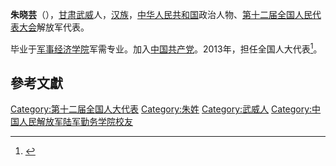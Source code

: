 '''朱晓芸'''（{{bd|1980年||}}），[[甘肃|甘肃]][[武威|武威]]人，[[汉族|汉族]]，[[中华人民共和国|中华人民共和国]]政治人物、[[第十二届全国人民代表大会|第十二届全国人民代表大会]]解放军代表。

毕业于[[军事经济学院|军事经济学院]]军需专业。加入[[中国共产党|中国共产党]]。2013年，担任全国人大代表<ref>{{cite news|title=全国人大代表信息-朱晓芸|url= http://210.82.31.1:8084/delegate/viewDelegate.action?dbid=122782|accessdate=2013-04-05|newspaper=全国人大网}}{{Dead link|date=2020年1月 |bot=InternetArchiveBot |fix-attempted=yes }}</ref>。

==參考文獻==
{{reflist}}
{{中国政治人物小作品}}

[[Category:第十二届全国人大代表|Category:第十二届全国人大代表]]
[[Category:朱姓|Category:朱姓]]
[[Category:武威人|Category:武威人]]
[[Category:中国人民解放军陆军勤务学院校友|Category:中国人民解放军陆军勤务学院校友]]
